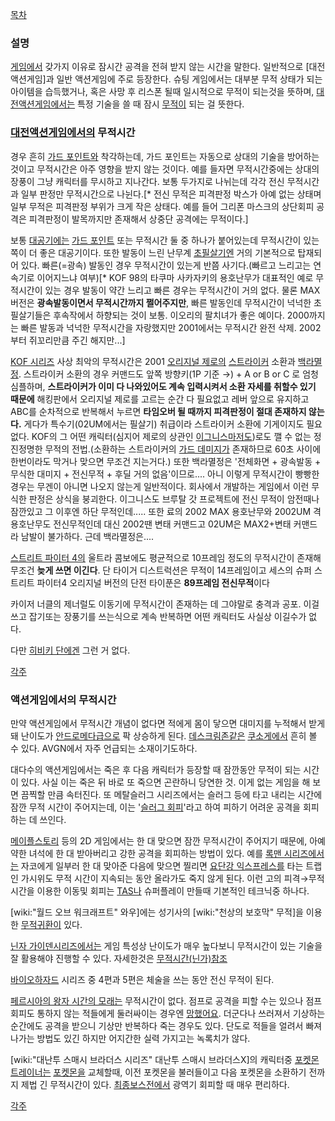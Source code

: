 [[목차]]
=== 설명 ===
[[게임]]에서 갖가지 이유로 잠시간 공격을 전혀 받지 않는 시간을 말한다. 일반적으로 [대전액션게임]과 일반 액션게임에 주로 등장한다. 슈팅 게임에서는 대부분 무적 상태가 되는 아이템을 습득했거나, 혹은 사망 후 리스폰 될때 일시적으로 무적이 되는것을 뜻하며, [[대전액션게임]]에서는 특정 기술을 쓸 때 잠시 [[무적]]이 되는 걸 뜻한다.

=== [[대전액션게임]]에서의 무적시간 ===
경우 흔히 [[가드 포인트]]와 착각하는데, 가드 포인트는 자동으로 상대의 기술을 방어하는 것이고 무적시간은 아주 영향을 받지 않는 것이다. 예를 들자면 무적시간중에는 상대의 장풍이 그냥 캐릭터를 무시하고 지나간다. 보통 두가지로 나뉘는데 각각 전신 무적시간과 일부 판정만 무적시간으로 나뉜다.[* 전신 무적은 피격판정 박스가 아예 없는 상태며 일부 무적은 피격판정 부위가 크게 작은 상태다. 예를 들어 그리폰 마스크의 상단회피 공격은 피격판정이 발목까지만 존재해서 상중단 공격에는 무적이다.]

보통 [[대공기]]에는 [[가드 포인트]] 또는 무적시간 둘 중 하나가 붙어있는데 무적시간이 있는 쪽이 더 좋은 대공기이다. 또한 발동이 느린 난무계 [[초필살기]]엔 거의 기본적으로 탑재되어 있다. 빠른(=광속) 발동인 경우 무적시간이 있는게 반쯤 사기다.(빠르고 느리고는 연속기로 이어지느냐 여부)[* KOF 98의 타쿠마 사카자키의 용호난무가 대표적인 예로 무적시간이 있는 경우 발동이 약간 느리고 빠른 경우는 무적시간이 거의 없다. 물론 MAX버전은 '''광속발동이면서 무적시간까지 쩔어주지만''', 빠른 발동인데 무적시간이 넉넉한 초필살기들은 후속작에서 하향되는 것이 보통. 이오리의 팔치녀가 좋은 예이다. 2000까지는 빠른 발동과 넉넉한 무적시간을 자랑했지만 2001에서는 무적시간 완전 삭제. 2002부터 쥐꼬리만큼 주긴 해지만...]

[[KOF 시리즈]] 사상 최악의 무적시간은 2001 [[오리지널 제로]]의 [[스트라이커]] 소환과 [[백라멸정]]. 스트라이커 소환의 경우 커맨드도 앞쪽 방향키(1P 기준 →) + A or B or C 로 엄청 심플하며, '''스트라이커가 이미 다 나와있어도 계속 입력시켜서 소환 자세를 취할수 있기 때문에''' 해킹판에서 오리지널 제로를 고르는 순간 다 필요없고 레버 앞으로 유지하고 ABC를 순차적으로 반복해서 누르면 '''타임오버 될 때까지 피격판정이 절대 존재하지 않는다.''' 게다가 특수기(02UM에서는 필살기) 취급이라 스트라이커 소환에 기게이지도 필요 없다. KOF의 그 어떤 캐릭터(심지어 제로의 상관인 [[이그니스]]마저도)로도 깰 수 없는 정진정명한 무적의 전법.(소환하는 스트라이커의 [[가드 데미지]]가 존재하므로 60초 사이에 한번이라도 막거나 맞으면 무조건 지는거다.) 또한 백라멸정은 '전체화면 + 광속발동 + 무식한 대미지 + 전신무적 + 후딜 거의 없음'이므로.... 아니 이렇게 무적시간이 빵빵한 경우는 무겐이 아니면 나오지 않는게 일반적이다. 회사에서 개발하는 게임에서 이런 무식한 판정은 상식을 붕괴한다. 이그니스도 브루탈 갓 프로젝트에 전신 무적이 암전때나 잠깐있고 그 이후엔 하단 무적인데.....
또한 료의 2002 MAX 용호난무와 2002UM 격 용호난무도 전신무적인데 대신 2002땐 변태 커맨드고 02UM은 MAX2+변태 커맨드라 남발이 불가하다. 근데 백라멸정은....

[[스트리트 파이터 4]]의 울트라 콤보에도 평균적으로 10프레임 정도의 무적시간이 존재해 무조건 '''늦게 쓰면 이긴다'''. 단 타이거 디스트럭션은 무적이 14프레임이고 세스의 슈퍼 스트리트 파이터4 오리지널 버전의 단전 타이푼은 '''89프레임 전신무적'''이다

카이저 너클의 제너럴도 이동기에 무적시간이 존재하는 데 그야말로 충격과 공포. 이걸쓰고 잡기또는 장풍기를 쓰는식으로 계속 반복하면 어떤 캐릭터도 사실상 이길수가 없다.

다만 [[히비키 단]]에겐 그런 거 없다.

[[각주]]

=== 액션게임에서의 무적시간 === 
만약 액션게임에서 무적시간 개념이 없다면 적에게 몸이 닿으면 대미지를 누적해서 받게 돼 난이도가 [[안드로메다]]급으로 팍 상승하게 된다. [[데스크림존]]같은 [[쿠소게]]에서 흔히 볼 수 있다. AVGN에서 자주 언급되는 소재이기도하다. 

대다수의 액션게임에서는 죽은 후 다음 캐릭터가 등장할 때 잠깐동안 무적이 되는 시간이 있다. 사실 이는 죽은 뒤 바로 또 죽으면 곤란하니 당연한 것. 이게 없는 게임을 해 보면 끔찍할 만큼 속터진다. 또 메탈슬러그 시리즈에서는 슬러그 등에 타고 내리는 시간에 잠깐 무적 시간이 주어지는데, 이는 '[[슬러그 회피]]'라고 하여 피하기 어려운 공격을 회피하는 데 쓰인다.

[[메이플스토리]] 등의 2D 게임에서는 한 대 맞으면 잠깐 무적시간이 주어지기 때문에, 아예 약한 녀석에 한 대 받아버리고 강한 공격을 회피하는 방법이 있다. 예를 [[록맨 시리즈]]에서는 자코에게 일부러 한 대 맞아준 다음에 맞으면 찔리면 [[요단강 익스프레스]]를 타는 트랩인 가시위도 무적 시간이 지속되는 동안 올라가도 죽지 않게 된다. 이런 고의 피격→무적시간을 이용한 이동및 회피는 [[TAS]]나 슈퍼플레이 만들때 기본적인 테크닉중 하나다.

[wiki:"월드 오브 워크래프트" 와우]에는 성기사의 [wiki:"천상의 보호막" 무적]을 이용한 [[무적귀환]]이 있다.

[[닌자 가이덴]]시리즈에서는 게임 특성상 난이도가 매우 높다보니 무적시간이 있는 기술을 잘 활용해야 진행할 수 있다. 자세한것은 [[무적시간(닌가)]]참조

[[바이오하자드]] 시리즈 중 4편과 5편은 체술을 쓰는 동안 전신 무적이 된다.

[[페르시아의 왕자 시간의 모래]]는 무적시간이 없다. 점프로 공격을 피할 수는 있으나 점프 회피도 통하지 않는 적들에게 둘러싸이는 경우엔 [[망했어요]]. 더군다나 쓰러져서 기상하는 순간에도 공격을 받으니 기상만 반복하다 죽는 경우도 있다. 단도로 적들을 얼려서 빠져나가는 방법도 있긴 하지만 어지간한 실력 가지고는 녹록치가 않다.

[wiki:"대난투 스매시 브라더스 시리즈" 대난투 스매시 브라더스X]의 캐릭터중 [[포켓몬 트레이너]]는 [[포켓몬]]을 교체할때, 이전 포켓몬을 불러들이고 다음 포켓몬을 소환하기 전까지 제법 긴 무적시간이 있다. [[최종보스]]전에서 광역기 회피할 때 매우 편리하다.

[[각주]]
